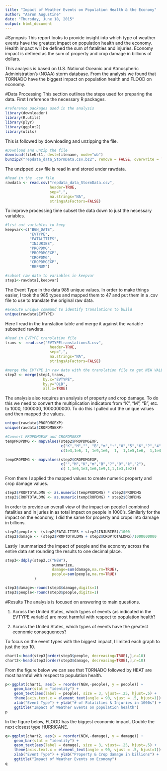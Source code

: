 ```yaml
---
title: "Impact of Weather Events on Population Health & the Economy"
author: "Aaron Augustine"
date: "Thursday, June 18, 2015"
output: html_document
---
```




#Synopsis
This report looks to provide insight into which type of weather events have the greatest impact on population health and the economy.  Health impact will be defined the sum of fatalities and injuries.  Economy impact is defined as the sum of property and crop damage in billions of dollars.

This analysis is based on U.S. National Oceanic and Atmospheric Administration's (NOAA) storm database.  From the analysis we found that TORNADO have the biggest impact on population health and FLOOD on economy.



#Data Processing
This section outlines the steps used for preparing the data.  First I reference the necessary R packages.
```r
#reference packages used in the analysis
library(downloader)
library(R.utils)
library(plyr)
library(ggplot2)
library(utils)

```


This is followed by downloading and unzipping the file.
```r
#Download and unzip the file
download(fileUrl1, dest=filename, mode="wb") 
bunzip2("repdata_data_StormData.csv.bz2", remove = FALSE, overwrite = TRUE) 
```


The unzipped .csv file is read in and stored under rawdata.
```r
#Read in the .csv file
rawdata <- read.csv("repdata_data_StormData.csv",
                    header=TRUE,
                    sep=",",
                    na.strings="NA",
                    stringsAsFactors=FALSE)
```


To improve processing time subset the data down to just the necessary variables.
```r
#list out variables to keep
keepvar<-c("BGN_DATE",
           "EVTYPE",
           "FATALITIES",
           "INJURIES",
           "PROPDMG",
           "PROPDMGEXP",
           "CROPDMG",
           "CROPDMGEXP",
           "REFNUM")

#subset raw data to variables in keepvar
step1<-rawdata[,keepvar]

```


The Event Type in the data 985 unique values.  In order to make things easier, I took the 985 types and mapped them to 47 and put them in a .csv file to use to translate the original raw data.
```r
#execute unique command to identify translations to build
unique(rawdata$EVTYPE)

```


Here I read in the translation table and merge it against the variable subsetted rawdata.
```r
#Read in EVTYPE translation file
trans <- read.csv("EVTYPEtranslations3.csv",
                    header=TRUE,
                    sep=",",
                    na.strings="NA",
                    stringsAsFactors=FALSE)

#merge the EVTYPE in raw data with the translation file to get NEW VALUES
step2 <- merge(step1,trans,
                 by.x="EVTYPE",
                 by.y="OLD",
                 all.x=TRUE)


```


The analysis also requires an analysis of property and crop damage.  To do this we need to convert the multiplication indicators from "K", "M", "B", etc. to 1000, 1000000, 1000000000.  To do this I pulled out the unique values and then mapped the values.
```r

unique(rawdata$PROPDMGEXP)
unique(rawdata$CROPDMGEXP)

#Convert PROPDMGEXP and CROPDMGEXP
tempPROPDMG <- mapvalues(step2$PROPDMGEXP, 
                         c("K","M","", "B","m","+","0","5","6","?","4","2","3","h","7","H","-","1","8"), 
                         c(1e3,1e6, 1, 1e9,1e6,  1,  1,1e5,1e6,  1,1e4,1e2,1e3,  1,1e7,1e2,  1, 10,1e8))

tempCROPDMG <- mapvalues(step2$CROPDMGEXP, 
                         c("","M","K","m","B","?","0","k","2"), 
                         c( 1,1e6,1e3,1e6,1e9,1,1,1e3,1e2))
```


From there I applied the mapped values to create numeric property and crop damage values.  
```r
step2$PROPTOTALDMG <- as.numeric(tempPROPDMG) * step2$PROPDMG
step2$CROPTOTALDMG <- as.numeric(tempCROPDMG) * step2$CROPDMG
```


In order to provide an overall view of the impact on people I combined fatalities and in juries in as total impact on people in 1000's.  Similarly for the impact on the economy, I did the same for property and crops into damage in billions.
```r
step2$people <- (step2$FATALITIES + step2$INJURIES)/1000
step2$damage <- (step2$PROPTOTALDMG + step2$CROPTOTALDMG)/1000000000
```


Lastly I summarized the impact of people and the economy across the entire data set rounding the results to one decimal place.
```r
step3<-ddply(step2,c("NEW"),
                     summarize,
                     damage=sum(damage,na.rm=TRUE),
                     people=sum(people,na.rm=TRUE)
             ) 

step3$damage<-round(step3$damage,digits=1)
step3$people<-round(step3$people,digits=1)

```



#Results
The analysis is focused on answering to main questions.

1. Across the United States, which types of events (as indicated in the EVTYPE variable) are most harmful with respect to population health?

2. Across the United States, which types of events have the greatest economic consequences?

To focus on the event types with the biggest impact, I limited each graph to just the top 10.
```r
chart1<-head(step3[order(step3$people, decreasing=TRUE),],n=10)
chart2<-head(step3[order(step3$damage, decreasing=TRUE),],n=10) 
```


From the figure below we can see that TORNADO followed by HEAT are most harmful with respect to population health.
```r

p<-ggplot(chart1, aes(x = reorder(NEW,-people), y = people)) + 
    geom_bar(stat = "identity") +
    geom_text(aes(label = people), size = 3, vjust=-.25, hjust=.5) +
    theme(axis.text.x = element_text(angle = 90, vjust = .5, hjust=1)) +
    xlab("Event Type") + ylab("# of Fatalities & Injuries in 1000s") +
    ggtitle("Impact of Weather Events on population health")
p
```


In the figure below, FLOOD has the biggest economic impact.  Double the next closest type HURRICANE.
```r
q<-ggplot(chart2, aes(x = reorder(NEW,-damage), y = damage)) + 
    geom_bar(stat = "identity") +
    geom_text(aes(label = damage), size = 3, vjust=-.25, hjust=.5) +
    theme(axis.text.x = element_text(angle = 90, vjust = .5, hjust=1)) +
    xlab("Event Type") + ylab("Property & Crop damage in billions") +
    ggtitle("Impact of Weather Events on Economy")
q
```